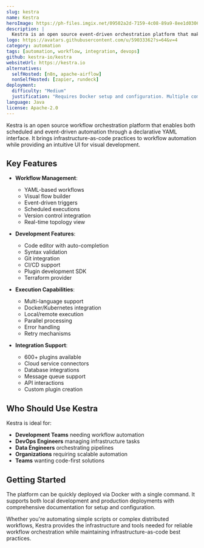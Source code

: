 ```yaml
---
slug: kestra
name: Kestra
heroImage: https://ph-files.imgix.net/09502a2d-7159-4c08-89a9-8ee1d030655e.jpeg?auto=compress&codec=mozjpeg&cs=strip&auto=format&fm=pjpg&w=1100&h=658&fit=max&frame=1&dpr=2
description: |
  Kestra is an open source event-driven orchestration platform that makes both scheduled and event-driven workflows easy through a declarative YAML interface and intuitive UI.
logo: https://avatars.githubusercontent.com/u/59033362?s=64&v=4
category: automation
tags: [automation, workflow, integration, devops]
github: kestra-io/kestra
websiteUrl: https://kestra.io
alternatives:
  selfHosted: [n8n, apache-airflow]
  nonSelfHosted: [zapier, rundeck]
deployment:
  difficulty: "Medium"
  justification: "Requires Docker setup and configuration. Multiple components need to be managed."
language: Java
license: Apache-2.0
---
```


Kestra is an open source workflow orchestration platform that enables both scheduled and event-driven automation through a declarative YAML interface. It brings infrastructure-as-code practices to workflow automation while providing an intuitive UI for visual development.

## Key Features

- **Workflow Management**:

  - YAML-based workflows
  - Visual flow builder
  - Event-driven triggers
  - Scheduled executions
  - Version control integration
  - Real-time topology view

- **Development Features**:

  - Code editor with auto-completion
  - Syntax validation
  - Git integration
  - CI/CD support
  - Plugin development SDK
  - Terraform provider

- **Execution Capabilities**:

  - Multi-language support
  - Docker/Kubernetes integration
  - Local/remote execution
  - Parallel processing
  - Error handling
  - Retry mechanisms

- **Integration Support**:
  - 600+ plugins available
  - Cloud service connectors
  - Database integrations
  - Message queue support
  - API interactions
  - Custom plugin creation

## Who Should Use Kestra

Kestra is ideal for:

- **Development Teams** needing workflow automation
- **DevOps Engineers** managing infrastructure tasks
- **Data Engineers** orchestrating pipelines
- **Organizations** requiring scalable automation
- **Teams** wanting code-first solutions

## Getting Started

The platform can be quickly deployed via Docker with a single command. It supports both local development and production deployments with comprehensive documentation for setup and configuration.

Whether you're automating simple scripts or complex distributed workflows, Kestra provides the infrastructure and tools needed for reliable workflow orchestration while maintaining infrastructure-as-code best practices.
